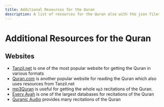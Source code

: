 ---
title: Additional Resources for the Quran
description: A list of resources for the Quran also with the json files of the translations.
---

# Additional Resources for the Quran

## Websites

- [Tanzil.net](https://tanzil.net/docs/resources) is one of the most popular website for getting the Quran in various formats
- [Quran.com](https://quran.com/) is another popular website for reading the Quran which also uses resources from Tanzil.net
- [mp3Quran](https://mp3quran.net/eng/quran-download) is useful for getting the whole `mp3` recitations of the Quran.
- [Every Ayah](https://everyayah.com/) is one of the largest databases for recitations of the Quran
- [Quranic Audio](https://quranicaudio.com/) provides many recitations of the Quran


